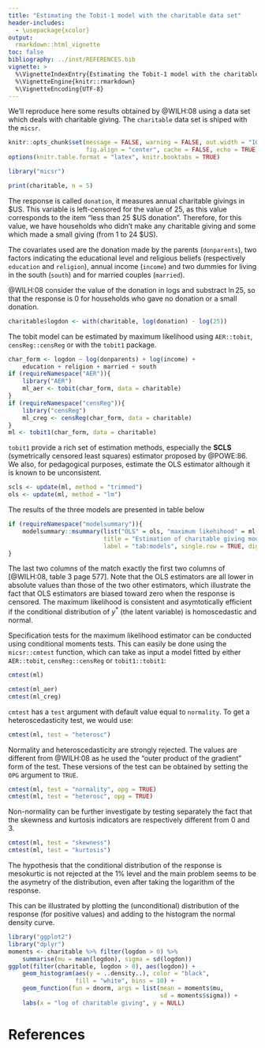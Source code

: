 ```yaml
---
title: "Estimating the Tobit-1 model with the charitable data set"
header-includes:
  - \usepackage{xcolor}
output: 
  rmarkdown::html_vignette
toc: false
bibliography: ../inst/REFERENCES.bib
vignette: >
  %\VignetteIndexEntry{Estimating the Tobit-1 model with the charitable data set}
  %\VignetteEngine{knitr::rmarkdown}
  %\VignetteEncoding{UTF-8}
---
```


We'll reproduce here some results obtained by @WILH:08 using a data
set which deals with charitable giving. The `charitable` data set is shiped with
the `micsr`.

```r
knitr::opts_chunk$set(message = FALSE, warning = FALSE, out.width = "100%",
                      fig.align = "center", cache = FALSE, echo = TRUE)
options(knitr.table.format = "latex", knitr.booktabs = TRUE)
```

```r
library("micsr")
```

```r
print(charitable, n = 5)
```

The response is called `donation`, it measures annual charitable
givings in $US. This variable is left-censored for the value of 25, as
this value corresponds to the item "less than 25 $US
donation". Therefore, for this value, we have households who didn't
make any charitable giving and some which made a small giving (from 1
to 24 $US).

The covariates used are the donation made by the parents
(`donparents`), two factors indicating the educational level and
religious beliefs (respectively `education` and `religion`), annual
income (`income`) and two dummies for living in the south (`south`)
and for married couples (`married`). 

@WILH:08 consider the value of the donation in logs and substract $\ln
25$, so that the response is 0 for households who gave no donation or
a small donation.


```r
charitable$logdon <- with(charitable, log(donation) - log(25))
```

The tobit model can be estimated by maximum likelihood using
`AER::tobit`, `censReg::censReg` or with the `tobit1` package. 

```r
char_form <- logdon ~ log(donparents) + log(income) +
    education + religion + married + south
if (requireNamespace("AER")){
    library("AER")
    ml_aer <- tobit(char_form, data = charitable)
}
if (requireNamespace("censReg")){
    library("censReg")
    ml_creg <- censReg(char_form, data = charitable)
}
ml <- tobit1(char_form, data = charitable)
```

`tobit1` provide a rich set of estimation methods, especially the
**SCLS** (symetrically censored least squares) estimator proposed by
@POWE:86. We also, for pedagogical purposes, estimate the OLS
estimator although it is known to be unconsistent.


```r
scls <- update(ml, method = "trimmed")
ols <- update(ml, method = "lm")
```

The results of the three models are presented in table below

```r
if (requireNamespace("modelsummary")){
    modelsummary::msummary(list("OLS" = ols, "maximum likehihood" = ml, "SCLS" = scls),
                           title = "Estimation of charitable giving models",
                           label = "tab:models", single.row = TRUE, digits = 3)
}
```

The last two columns of the  match exactly the
first two columns of [@WILH:08, table 3 page 577]. Note that the OLS
estimators are all lower in absolute values than those of the two
other estimators, which illustrate the fact that OLS estimators are
biased toward zero when the response is censored. The maximum
likelihood is consistent and asymtotically efficient if the
conditional distribution of $y^*$ (the latent variable) is
homoscedastic and normal.

Specification tests for the maximum likelihood estimator can  be conducted
using conditional moments tests. This can easily be done using the
`micsr::cmtest` function, which can take as input a model fitted by
either `AER::tobit`, `censReg::censReg` or `tobit1::tobit1`:


```r
cmtest(ml)
```

```r
cmtest(ml_aer)
cmtest(ml_creg)
```

`cmtest` has a `test` argument with default value equal to
`normality`. To get a heteroscedasticity test, we would use:

```r
cmtest(ml, test = "heterosc")
```
Normality and heteroscedasticity are strongly rejected. The values are
different from @WILH:08 as he used the "outer product of the gradient"
form of the test. These versions of the test can be obtained by
setting the `OPG` argument to `TRUE`.

```r
cmtest(ml, test = "normality", opg = TRUE)
cmtest(ml, test = "heterosc", opg = TRUE)
```

Non-normality can be further investigate by testing separately
the fact that the skewness and kurtosis indicators are respectively
different from 0 and 3.

```r
cmtest(ml, test = "skewness")
cmtest(ml, test = "kurtosis")
```

The hypothesis that the conditional distribution of the response is
mesokurtic is not rejected at the 1% level and the main problem seems
to be the asymetry of the distribution, even after taking the
logarithm of the response. 

This can be illustrated by plotting the
(unconditional) distribution of the response (for positive values) and
adding to the histogram the normal density curve.


```r
library("ggplot2")
library("dplyr")
moments <- charitable %>% filter(logdon > 0) %>%
    summarise(mu = mean(logdon), sigma = sd(logdon))
ggplot(filter(charitable, logdon > 0), aes(logdon)) +
    geom_histogram(aes(y = ..density..), color = "black",
                   fill = "white", bins = 10) +
    geom_function(fun = dnorm, args = list(mean = moments$mu,
                                           sd = moments$sigma)) +
    labs(x = "log of charitable giving", y = NULL)
```

# References

